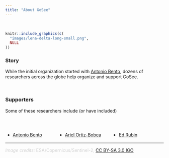 ```yaml
---
title: "About GoSee"
---
```


<br>

```r
knitr::include_graphics(c(
  "images/lena-delta-long-small.png",
  NULL
))
```

### Story

While the initial organization started with [Antonio Bento](https://priceschool.usc.edu/people/antonio-m-bento/), dozens of researchers across the globe help organize and support GoSee.

<br>

### Supporters

Some of these researchers include (or have included)

<br>

<div style="float: left; width: 33%;">
- [Antonio Bento](https://priceschool.usc.edu/people/antonio-m-bento/)
</div>
<div style="float: left; width: 33%;">
- [Ariel Ortiz-Bobea](https://dyson.cornell.edu/faculty-research/faculty/ao332/)
</div>
<div style="float: right; width: 33%;">
- [Ed Rubin](https://edrub.in)
</div>

<br><br>

---

<font color="#d3d3d3">*Image credits:* ESA/Copernicus/Sentinel-2, [CC BY-SA 3.0 IGO](http://www.esa.int/ESA_Multimedia/Terms_and_Conditions)</font>

